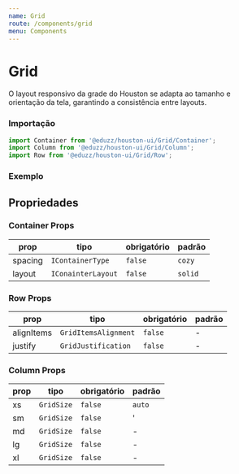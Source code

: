 ```yaml
---
name: Grid
route: /components/grid
menu: Components
---
```




# Grid

O layout responsivo da grade do Houston se adapta ao tamanho e orientação da tela, garantindo a consistência entre layouts.

### Importação

```js
import Container from '@eduzz/houston-ui/Grid/Container';
import Column from '@eduzz/houston-ui/Grid/Column';
import Row from '@eduzz/houston-ui/Grid/Row';
```

### Exemplo

<Playground>
  <Container>
    <Row>
      <Column xs={12} sm={4}>
        <div style={{ width: '100%', height: 150, background: '#eee', borderRadius: 4 }} />
      </Column>
      <Column xs={12} sm={4}>
        <div style={{ width: '100%', height: 150, background: '#eee', borderRadius: 4 }} />
      </Column>
      <Column xs={12} sm={4}>
        <div style={{ width: '100%', height: 150, background: '#eee', borderRadius: 4 }} />
      </Column>
    </Row>
  </Container>
</Playground>

## Propriedades

### Container Props

| prop    | tipo               | obrigatório | padrão  |
| ------- | ------------------ | ----------- | ------- |
| spacing | `IContainerType`   | `false`     | `cozy`  |
| layout  | `IConainterLayout` | `false`     | `solid` |

### Row Props

| prop       | tipo                 | obrigatório | padrão |
| ---------- | -------------------- | ----------- | ------ |
| alignItems | `GridItemsAlignment` | `false`     | -      |
| justify    | `GridJustification`  | `false`     | -      |

### Column Props

| prop | tipo       | obrigatório | padrão |
| ---- | ---------- | ----------- | ------ |
| xs   | `GridSize` | `false`     | `auto` |
| sm   | `GridSize` | `false`     | '      |
| md   | `GridSize` | `false`     | -      |
| lg   | `GridSize` | `false`     | -      |
| xl   | `GridSize` | `false`     | -      |
